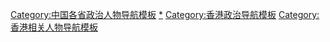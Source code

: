 [[Category:中国各省政治人物导航模板|Category:中国各省政治人物导航模板]]
[[Category:香港政治人物|*]]
[[Category:香港政治导航模板|Category:香港政治导航模板]]
[[Category:香港相关人物导航模板|Category:香港相关人物导航模板]]